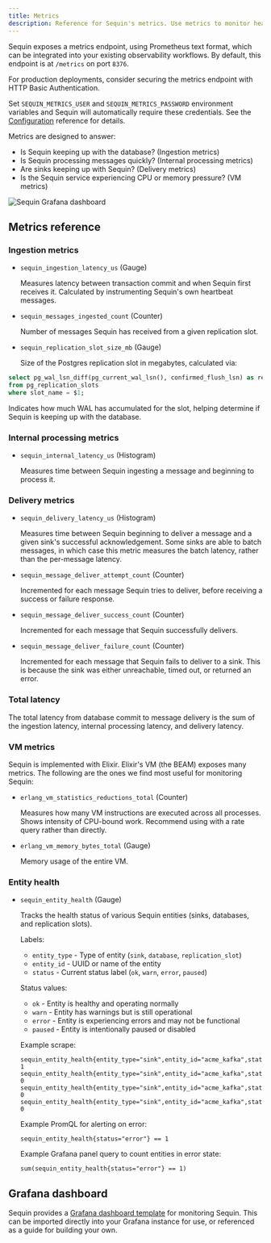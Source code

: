 ```yaml
---
title: Metrics
description: Reference for Sequin's metrics. Use metrics to monitor health and performance.
---
```


Sequin exposes a metrics endpoint, using Prometheus text format, which can be integrated into your existing observability workflows. By default, this endpoint is at `/metrics` on port `8376`.

<Note>
  For production deployments, consider securing the metrics endpoint with HTTP Basic Authentication.

  Set `SEQUIN_METRICS_USER` and `SEQUIN_METRICS_PASSWORD` environment variables and Sequin will automatically require these credentials. See the [Configuration](/reference/configuration) reference for details.
</Note>

Metrics are designed to answer:

- Is Sequin keeping up with the database? (Ingestion metrics)
- Is Sequin processing messages quickly? (Internal processing metrics)
- Are sinks keeping up with Sequin? (Delivery metrics)
- Is the Sequin service experiencing CPU or memory pressure? (VM metrics)

<Frame>
  <img style={{maxWidth: '600px'}} src="/images/reference/grafana-dashboard.png" alt="Sequin Grafana dashboard" />
</Frame>

## Metrics reference

### Ingestion metrics

- `sequin_ingestion_latency_us` (Gauge)

  Measures latency between transaction commit and when Sequin first receives it. Calculated by instrumenting Sequin's own heartbeat messages.

- `sequin_messages_ingested_count` (Counter)

  Number of messages Sequin has received from a given replication slot.

- `sequin_replication_slot_size_mb` (Gauge)

  Size of the Postgres replication slot in megabytes, calculated via:

```sql
select pg_wal_lsn_diff(pg_current_wal_lsn(), confirmed_flush_lsn) as replication_lag_bytes
from pg_replication_slots
where slot_name = $1;
```

  Indicates how much WAL has accumulated for the slot, helping determine if Sequin is keeping up with the database.

### Internal processing metrics

- `sequin_internal_latency_us` (Histogram)

  Measures time between Sequin ingesting a message and beginning to process it.

### Delivery metrics

- `sequin_delivery_latency_us` (Histogram)

  Measures time between Sequin beginning to deliver a message and a given sink's successful acknowledgement. Some sinks are able to batch messages, in which case this metric measures the batch latency, rather than the per-message latency.

- `sequin_message_deliver_attempt_count` (Counter)

  Incremented for each message Sequin tries to deliver, before receiving a success or failure response.

- `sequin_message_deliver_success_count` (Counter)

  Incremented for each message that Sequin successfully delivers.

- `sequin_message_deliver_failure_count` (Counter)

  Incremented for each message that Sequin fails to deliver to a sink. This is because the sink was either unreachable, timed out, or returned an error.

### Total latency

<Note>
  The total latency from database commit to message delivery is the sum of the ingestion latency, internal processing latency, and delivery latency.
</Note>

### VM metrics
Sequin is implemented with Elixir. Elixir's VM (the BEAM) exposes many metrics. The following are the ones we find most useful for monitoring Sequin:

- `erlang_vm_statistics_reductions_total` (Counter)

  Measures how many VM instructions are executed across all processes.
  Shows intensity of CPU-bound work.
  Recommend using with a rate query rather than directly.

- `erlang_vm_memory_bytes_total` (Gauge)

  Memory usage of the entire VM.

### Entity health

- `sequin_entity_health` (Gauge)

  Tracks the health status of various Sequin entities (sinks, databases, and replication slots).

  Labels:
  - `entity_type` - Type of entity (`sink`, `database`, `replication_slot`)
  - `entity_id` - UUID or name of the entity
  - `status` - Current status label (`ok`, `warn`, `error`, `paused`)

  Status values:
  - `ok` - Entity is healthy and operating normally
  - `warn` - Entity has warnings but is still operational
  - `error` - Entity is experiencing errors and may not be functional
  - `paused` - Entity is intentionally paused or disabled

  Example scrape:
  ```
  sequin_entity_health{entity_type="sink",entity_id="acme_kafka",status="ok"} 1
  sequin_entity_health{entity_type="sink",entity_id="acme_kafka",status="warn"} 0
  sequin_entity_health{entity_type="sink",entity_id="acme_kafka",status="error"} 0
  sequin_entity_health{entity_type="sink",entity_id="acme_kafka",status="paused"} 0
  ```

  Example PromQL for alerting on error:
  ```
  sequin_entity_health{status="error"} == 1
  ```

  Example Grafana panel query to count entities in error state:
  ```
  sum(sequin_entity_health{status="error"} == 1)
  ```

## Grafana dashboard

Sequin provides a [Grafana dashboard template](https://github.com/sequinstream/sequin/blob/main/docker/dashboard.json) for monitoring Sequin. This can be imported directly into your Grafana instance for use, or referenced as a guide for building your own.
